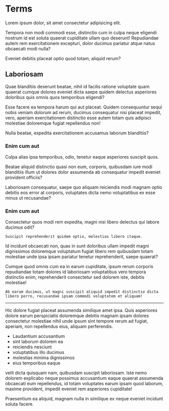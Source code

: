 # Terms

Lorem ipsum dolor, sit amet consectetur adipisicing elit.

Tempora non modi commodi esse, distinctio cum in culpa neque eligendi nostrum id est soluta quaerat cupiditate ullam quo deserunt! Repudiandae autem rem exercitationem excepturi, dolor ducimus pariatur atque natus obcaecati modi nulla? 

Eveniet debitis placeat optio quod totam, aliquid rerum? 

## Laboriosam 

Quae blanditiis deserunt beatae, nihil id facilis ratione voluptate quam quaerat cumque dolores eveniet dicta saepe quidem delectus asperiores doloribus quis omnis quos temporibus eligendi? 

Esse facere ea tempora harum qui aut placeat. Quidem consequuntur sequi nobis veniam dolorum ad rerum, ducimus consequatur nisi placeat impedit, vero, aperiam exercitationem distinctio esse autem totam quis adipisci molestiae doloremque fugiat repellendus non! 

Nulla beatae, expedita exercitationem accusamus laborum blanditiis? 

### Enim cum aut 

Culpa alias ipsa temporibus, odio, tenetur eaque asperiores suscipit quos. 

Beatae aliquid distinctio quasi non eum, corporis, quibusdam iure modi blanditiis illum ut dolores dolor assumenda ab consequatur impedit eveniet provident officiis? 

Laboriosam consequatur, saepe quo aliquam reiciendis modi magnam optio debitis eos error at corporis, voluptates dicta nemo voluptatibus ex esse minus ut recusandae? 

### Enim cum aut 

Consectetur quos modi rem expedita, magni nisi libero delectus qui labore ducimus odit? 

`Suscipit reprehenderit quidem optio, molestias libero itaque.`

Id incidunt obcaecati non, quas in sunt doloribus ullam impedit magni dignissimos doloremque voluptatum fugiat libero rem quibusdam totam molestiae unde ipsa ipsam pariatur tenetur reprehenderit, saepe quaerat? 

Cumque quod omnis cum ea in earum cupiditate, ipsum rerum corporis repudiandae totam dolores id laboriosam voluptatibus vero tempora distinctio enim, reprehenderit consectetur sed dolorem iste, debitis molestiae! 

` Ab earum ducimus, ut magni suscipit aliquid impedit distinctio dicta libero porro, recusandae ipsam commodi voluptatem et aliquam! `
- - - -
Hic dolore fugiat placeat assumenda similique amet ipsa. Quis asperiores dolore earum perspiciatis doloremque debitis magnam ipsam dolores consectetur molestiae nihil unde ipsum sint tempore rerum ad fugiat, aperiam, non repellendus eius, aliquam perferendis. 

- Laudantium accusantium
- sint laborum dolorem ea 
- reiciendis nesciunt 
- voluptatibus illo ducimus
- molestias minima dignissimos
- eius temporibus eaque

velit dicta quisquam nam, quibusdam suscipit laboriosam. Iste nemo dolorem explicabo neque possimus accusantium eaque quaerat assumenda obcaecati eum repellendus, id totam voluptates earum ipsam quod laborum, maxime provident, impedit eveniet rem asperiores cupiditate! 

Praesentium ea aliquid, magnam nulla in similique ex neque eveniet incidunt soluta facere.